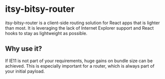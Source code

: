 # itsy-bitsy-router

itsy-bitsy-router is a client-side routing solution for React apps that is
lighter than most. It is leveraging the lack of Internet Explorer support and
React hooks to stay as lightweight as possible.

## Why use it?

If IE11 is not part of your requirements, huge gains on bundle size can be
achieved. This is especially important for a router, which is always part of
your initial payload.
